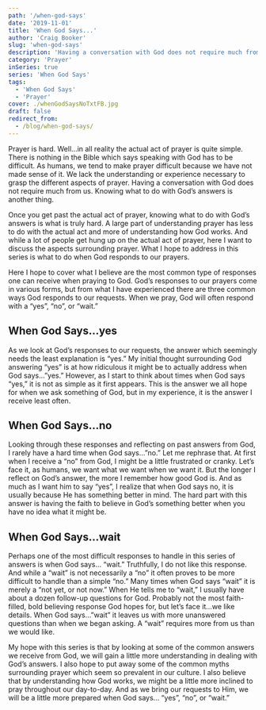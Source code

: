 ```yaml
---
path: '/when-god-says'
date: '2019-11-01'
title: 'When God Says...'
author: 'Craig Booker'
slug: 'when-god-says'
description: 'Having a conversation with God does not require much from us. Knowing what to do with God’s answers is another thing. Once you get past the actual act of prayer, knowing what to do with God’s answers is what is truly hard. A large part of understanding prayer has less to do with the actual act and more of understanding how God works.'
category: 'Prayer'
inSeries: true
series: 'When God Says'
tags:
  - 'When God Says'
  - 'Prayer'
cover: ./whenGodSaysNoTxtFB.jpg
draft: false
redirect_from:
  - /blog/when-god-says/
---
```


Prayer is hard. Well…in all reality the actual act of prayer is quite simple. There is nothing in the Bible which says speaking with God has to be difficult. As humans, we tend to make prayer difficult because we have not made sense of it. We lack the understanding or experience necessary to grasp the different aspects of prayer. Having a conversation with God does not require much from us. Knowing what to do with God’s answers is another thing.

Once you get past the actual act of prayer, knowing what to do with God’s answers is what is truly hard. A large part of understanding prayer has less to do with the actual act and more of understanding how God works. And while a lot of people get hung up on the actual act of prayer, here I want to discuss the aspects surrounding prayer. What I hope to address in this series is what to do when God responds to our prayers.

Here I hope to cover what I believe are the most common type of responses one can receive when praying to God. God’s responses to our prayers come in various forms, but from what I have experienced there are three common ways God responds to our requests. When we pray, God will often respond with a “yes”, “no”, or “wait.”

<h2> When God Says…yes </h2>

<p>
	As we look at God’s responses to our requests, the answer which seemingly
	needs the least explanation is “yes.” My initial thought surrounding God
	answering “yes” is at how ridiculous it might be to actually address when God
	says…”yes.” However, as I start to think about times when God says “yes,” it
	is not as simple as it first appears. This is the answer we all hope for when
	we ask something of God, but in my experience, it is the answer I receive
	least often.
</p>

<h2> When God Says…no </h2>

<p>
	Looking through these responses and reflecting on past answers from God, I
	rarely have a hard time when God says…”no.” Let me rephrase that. At first
	when I receive a “no” from God, I might be a little frustrated or cranky.
	Let’s face it, as humans, we want what we want when we want it. But the longer
	I reflect on God’s answer, the more I remember how good God is. And as much as
	I want him to say “yes”, I realize that when God says no, it is usually
	because He has something better in mind. The hard part with this answer is
	having the faith to believe in God’s something better when you have no idea
	what it might be.
</p>

<h2> When God Says…wait</h2>

Perhaps one of the most difficult responses to handle in this series of answers is when God says… “wait.” Truthfully, I do not like this response. And while a “wait” is not necessarily a “no” it often proves to be more difficult to handle than a simple “no.” Many times when God says “wait” it is merely a “not yet, or not now.” When He tells me to “wait,” I usually have about a dozen follow-up questions for God. Probably not the most faith-filled, bold believing response God hopes for, but let’s face it…we like details. When God says…”wait” it leaves us with more unanswered questions than when we began asking. A “wait” requires more from us than we would like.

My hope with this series is that by looking at some of the common answers we receive from God, we will gain a little more understanding in dealing with God’s answers. I also hope to put away some of the common myths surrounding prayer which seem so prevalent in our culture. I also believe that by understanding how God works, we might be a little more inclined to pray throughout our day-to-day. And as we bring our requests to Him, we will be a little more prepared when God says… “yes”, “no”, or “wait.”
